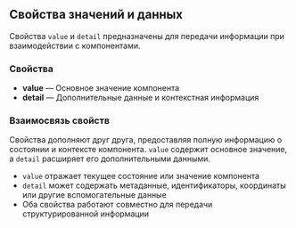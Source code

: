## Свойства значений и данных

Свойства `value` и `detail` предназначены для передачи информации при взаимодействии с компонентами.

### Свойства

- **value** — Основное значение компонента
- **detail** — Дополнительные данные и контекстная информация

### Взаимосвязь свойств

Свойства дополняют друг друга, предоставляя полную информацию о состоянии и контексте компонента. `value` содержит основное значение, а `detail` расширяет его дополнительными данными.

- `value` отражает текущее состояние или значение компонента
- `detail` может содержать метаданные, идентификаторы, координаты или другие вспомогательные данные
- Оба свойства работают совместно для передачи структурированной информации
